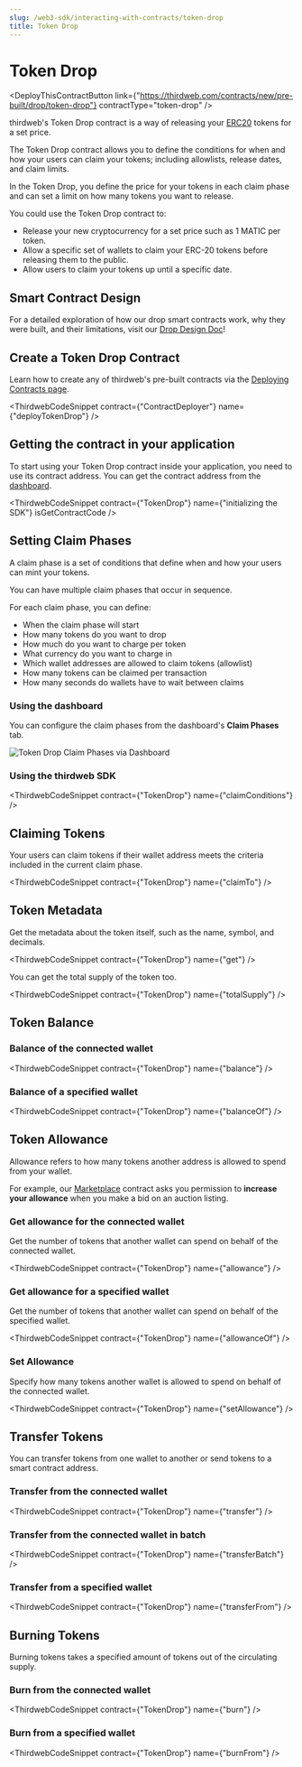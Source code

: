 ```yaml
---
slug: /web3-sdk/interacting-with-contracts/token-drop
title: Token Drop
---
```



# Token Drop

<div className='deployContractBtnContainer' style={{marginTop:-70}}>

<DeployThisContractButton
  link={"https://thirdweb.com/contracts/new/pre-built/drop/token-drop"}
  contractType="token-drop"
/>

</div>

thirdweb's Token Drop contract is a way of releasing your [ERC20](https://eips.ethereum.org/EIPS/eip-20) tokens for a set price.

The Token Drop contract allows you to define the conditions for when and how your users can claim your tokens;
including allowlists, release dates, and claim limits.

In the Token Drop, you define the price for your tokens in each claim phase and can set a limit on how many tokens you want to release.

You could use the Token Drop contract to:

- Release your new cryptocurrency for a set price such as 1 MATIC per token.
- Allow a specific set of wallets to claim your ERC-20 tokens before releasing them to the public.
- Allow users to claim your tokens up until a specific date.

## Smart Contract Design

For a detailed exploration of how our drop smart contracts work, why they were built, and their limitations, visit our [Drop Design Doc](/contracts/design/Drop)!

## Create a Token Drop Contract

Learn how to create any of thirdweb's pre-built contracts via the [Deploying Contracts page](/getting-started/deploying-contracts).

<ThirdwebCodeSnippet contract={"ContractDeployer"} name={"deployTokenDrop"} />

## Getting the contract in your application

To start using your Token Drop contract inside your application, you need to use its contract address. You can get the contract address from the [dashboard](https://thirdweb.com/dashboard).

<ThirdwebCodeSnippet
  contract={"TokenDrop"}
  name={"initializing the SDK"}
  isGetContractCode
/>

## Setting Claim Phases

A claim phase is a set of conditions that define when and how your users can mint your tokens.

You can have multiple claim phases that occur in sequence.

For each claim phase, you can define:

- When the claim phase will start
- How many tokens do you want to drop
- How much do you want to charge per token
- What currency do you want to charge in
- Which wallet addresses are allowed to claim tokens (allowlist)
- How many tokens can be claimed per transaction
- How many seconds do wallets have to wait between claims

### Using the dashboard

You can configure the claim phases from the dashboard's **Claim Phases** tab.

![Token Drop Claim Phases via Dashboard](../assets/token-drop-claim-phases.png)

### Using the thirdweb SDK

<ThirdwebCodeSnippet contract={"TokenDrop"} name={"claimConditions"} />

## Claiming Tokens

Your users can claim tokens if their wallet address meets the criteria included in the current claim phase.

<ThirdwebCodeSnippet contract={"TokenDrop"} name={"claimTo"} />

## Token Metadata

Get the metadata about the token itself, such as the name, symbol, and decimals.

<ThirdwebCodeSnippet contract={"TokenDrop"} name={"get"} />

You can get the total supply of the token too.

<ThirdwebCodeSnippet contract={"TokenDrop"} name={"totalSupply"} />

## Token Balance

### Balance of the connected wallet

<ThirdwebCodeSnippet contract={"TokenDrop"} name={"balance"} />

### Balance of a specified wallet

<ThirdwebCodeSnippet contract={"TokenDrop"} name={"balanceOf"} />

## Token Allowance

Allowance refers to how many tokens another address is allowed to spend from your wallet.

For example, our [Marketplace](/pre-built-contracts/marketplace) contract asks you permission to **increase your allowance** when you make a bid on an auction listing.

### Get allowance for the connected wallet

Get the number of tokens that another wallet can spend on behalf of the connected wallet.

<ThirdwebCodeSnippet contract={"TokenDrop"} name={"allowance"} />

### Get allowance for a specified wallet

Get the number of tokens that another wallet can spend on behalf of the specified wallet.

<ThirdwebCodeSnippet contract={"TokenDrop"} name={"allowanceOf"} />

### Set Allowance

Specify how many tokens another wallet is allowed to spend on behalf of the connected wallet.

<ThirdwebCodeSnippet contract={"TokenDrop"} name={"setAllowance"} />

## Transfer Tokens

You can transfer tokens from one wallet to another or send tokens to a smart contract address.

### Transfer from the connected wallet

<ThirdwebCodeSnippet contract={"TokenDrop"} name={"transfer"} />

### Transfer from the connected wallet in batch

<ThirdwebCodeSnippet contract={"TokenDrop"} name={"transferBatch"} />

### Transfer from a specified wallet

<ThirdwebCodeSnippet contract={"TokenDrop"} name={"transferFrom"} />

## Burning Tokens

Burning tokens takes a specified amount of tokens out of the circulating supply.

### Burn from the connected wallet

<ThirdwebCodeSnippet contract={"TokenDrop"} name={"burn"} />

### Burn from a specified wallet

<ThirdwebCodeSnippet contract={"TokenDrop"} name={"burnFrom"} />
